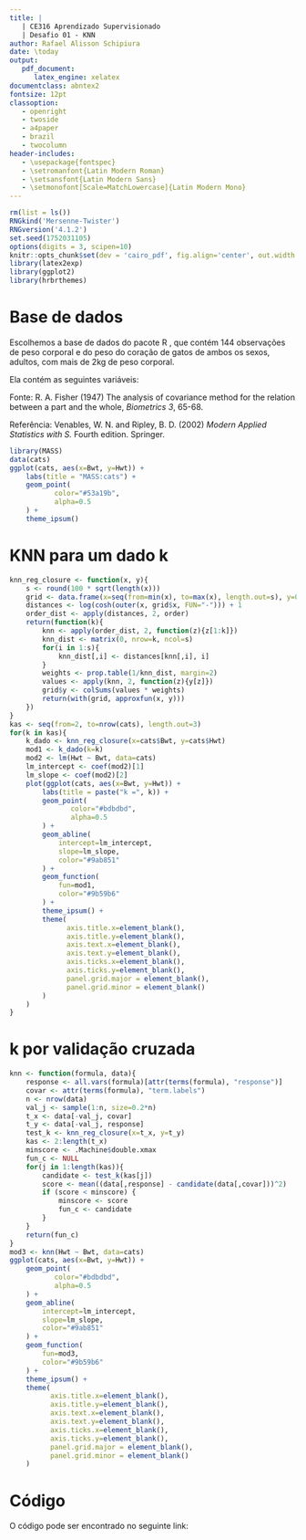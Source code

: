 ```yaml
---
title: |
   | CE316 Aprendizado Supervisionado
   | Desafio 01 - KNN
author: Rafael Alisson Schipiura
date: \today 
output:
   pdf_document:
      latex_engine: xelatex
documentclass: abntex2
fontsize: 12pt
classoption: 
   - openright
   - twoside
   - a4paper
   - brazil
   - twocolumn 
header-includes:
   - \usepackage{fontspec}
   - \setromanfont{Latin Modern Roman}
   - \setsansfont{Latin Modern Sans}
   - \setmonofont[Scale=MatchLowercase]{Latin Modern Mono}
---
```


```r
rm(list = ls())
RNGkind('Mersenne-Twister')
RNGversion('4.1.2')
set.seed(1752031105)
options(digits = 3, scipen=10)
knitr::opts_chunk$set(dev = 'cairo_pdf', fig.align='center', out.width = '100%')
library(latex2exp)
library(ggplot2)
library(hrbrthemes)
```
# Base de dados

Escolhemos a base de dados \texttt{cats} do pacote R \texttt{MASS}, que contém 144 observações de peso corporal e do peso do coração de gatos de ambos os sexos, adultos, com mais de 2kg de peso corporal.

Ela contém as seguintes variáveis:

\begin{itemize}
   \item \textbf{Sex.} Sexo. Fator com dois níveis:  ‘F’ e  ‘M’. Ignorado nessa análise.
   \item \textbf{Bwt.} Peso corporal in kilogramas.
   \item \textbf{Hwt.} Peso do coração em gramas.
\end{itemize}

Fonte: R. A. Fisher (1947) The analysis of covariance method for the
     relation between a part and the whole, _Biometrics_ *3*, 65-68.

Referência: Venables, W. N. and Ripley, B. D. (2002) _Modern Applied
     Statistics with S._ Fourth edition.  Springer.

```r
library(MASS)
data(cats)
ggplot(cats, aes(x=Bwt, y=Hwt)) +
	labs(title = "MASS:cats") +
	geom_point(
		   color="#53a19b",
		   alpha=0.5
	) +
	theme_ipsum()
```

# KNN para um dado k

```r
knn_reg_closure <- function(x, y){
	s <- round(100 * sqrt(length(x)))
	grid <- data.frame(x=seq(from=min(x), to=max(x), length.out=s), y=0)
	distances <- log(cosh(outer(x, grid$x, FUN="-"))) + 1
	order_dist <- apply(distances, 2, order)
	return(function(k){
		knn <- apply(order_dist, 2, function(z){z[1:k]})
		knn_dist <- matrix(0, nrow=k, ncol=s)
		for(i in 1:s){
			knn_dist[,i] <- distances[knn[,i], i]
		}
		weights <- prop.table(1/knn_dist, margin=2)
		values <- apply(knn, 2, function(z){y[z]})
		grid$y <- colSums(values * weights)
		return(with(grid, approxfun(x, y)))
	})
}
kas <- seq(from=2, to=nrow(cats), length.out=3)
for(k in kas){
	k_dado <- knn_reg_closure(x=cats$Bwt, y=cats$Hwt)
	mod1 <- k_dado(k=k)
	mod2 <- lm(Hwt ~ Bwt, data=cats)
	lm_intercept <- coef(mod2)[1]
	lm_slope <- coef(mod2)[2]
	plot(ggplot(cats, aes(x=Bwt, y=Hwt)) +
		labs(title = paste("k =", k)) +
		geom_point(
			   color="#bdbdbd",
			   alpha=0.5
		) +
		geom_abline(
			intercept=lm_intercept,
			slope=lm_slope,
			color="#9ab851"
		) +
		geom_function(
			fun=mod1,
			color="#9b59b6"
		) +
		theme_ipsum() +
		theme(
		      axis.title.x=element_blank(),
		      axis.title.y=element_blank(),
		      axis.text.x=element_blank(),
		      axis.text.y=element_blank(),
		      axis.ticks.x=element_blank(),
		      axis.ticks.y=element_blank(),
		      panel.grid.major = element_blank(),
		      panel.grid.minor = element_blank()
		)
	)
}
```

# k por validação cruzada

```r
knn <- function(formula, data){
	response <- all.vars(formula)[attr(terms(formula), "response")]
	covar <- attr(terms(formula), "term.labels")
	n <- nrow(data)
	val_j <- sample(1:n, size=0.2*n)
	t_x <- data[-val_j, covar]
	t_y <- data[-val_j, response]
	test_k <- knn_reg_closure(x=t_x, y=t_y)
	kas <- 2:length(t_x)
	minscore <- .Machine$double.xmax
	fun_c <- NULL
	for(j in 1:length(kas)){
		candidate <- test_k(kas[j])
		score <- mean((data[,response] - candidate(data[,covar]))^2)
		if (score < minscore) {
			minscore <- score
			fun_c <- candidate
		}
	}
	return(fun_c)
}
mod3 <- knn(Hwt ~ Bwt, data=cats)
ggplot(cats, aes(x=Bwt, y=Hwt)) +
	geom_point(
		   color="#bdbdbd",
		   alpha=0.5
	) +
	geom_abline(
		intercept=lm_intercept,
		slope=lm_slope,
		color="#9ab851"
	) +
	geom_function(
		fun=mod3,
		color="#9b59b6"
	) +
	theme_ipsum() +
	theme(
	      axis.title.x=element_blank(),
	      axis.title.y=element_blank(),
	      axis.text.x=element_blank(),
	      axis.text.y=element_blank(),
	      axis.ticks.x=element_blank(),
	      axis.ticks.y=element_blank(),
	      panel.grid.major = element_blank(),
	      panel.grid.minor = element_blank()
	)
```

# Código

O código pode ser encontrado no seguinte link:
